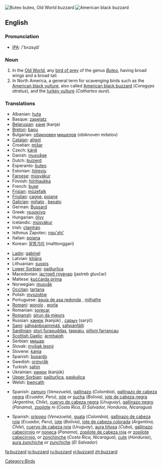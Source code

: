 [[Image:Poster Buteo buteo.jpg|thumb|Buteo buteo, Old World buzzard]]
[[Image:Coragyps-atratus-001.jpg|thumb|American black buzzard]]
==English==

===Pronunciation===
*[[w:IPA|IPA]]: /'bʌzəɻd/

===Noun===
{{wikipedia}}
{{en-noun}}

# In the [[Old World]], any [[bird of prey]] of the genus ''[[Buteo]]'', having broad wings and a broad tail. 
# In North America, a general term for scavenging birds such as the [[American black vulture]], also called [[American black buzzard]] (''Coragyps atratus''), and the [[turkey vulture]] (''Cathartes aura'').

===Translations===
{{trans-top|Genus Buteo}}
*Albanian: [[huta]]
*Basque: [[zapelatz]]
*[[Belarusian]]: [[каня]] (kanja) {{f}}
*[[Breton]]: [[baou]]
*Bulgarian: [[обикновен]] [[мишелов]] (obiknoven mišelov) {{m}}
*[[Catalan]]: [[aligot]] {{m}}
*Croatian: [[mišar]] {{m}}
*Czech: [[káně]]
*Danish: [[musvåge]]
*Dutch: [[buizerd]] {{m}}
*Esperanto: [[buteo]]
*Estonian: [[hiireviu]]
*[[Faroese]]: [[músvákur]]
*Finnish: [[hiirihaukka]]
*French: [[buse]] {{f}}
*[[Frisian]]: [[mûzefalk]]
*[[Friulian]]: [[cagne]], [[poiane]]
*[[Galician]]: [[miñato]] {{m}}, [[bexato]] {{m}}
*German: [[Bussard]] {{m}}
*Greek: [[γερακίνα]] {{f}}
*Hungarian: [[ölyv]]
*Icelandic: [[músvákur]]
*Irish: [[clamhán]]
*Isthmus Zapotec: [[nguʼxhiʼ]]
*Italian: [[poiana]] {{f}}
*Korean: [[말똥가리]] (malttonggari)
{{trans-mid}}
*[[Ladin]]: [[gabinel]]<!-- this is the taxonomic, not the true Latin, name: *Latin: [[Buteo buteo]] '' '' -->
*Latvian: [[klijāns]]
*Lithuanian: [[suopis]]
*[[Lower Sorbian]]: [[pašturlica]] {{f}}
*Macedonian: [[jастреб глувчар]] (jastreb gluvčar) {{m}}
*Maltese: [[kuċċarda prima]] {{f}}
*Norwegian: [[musvåk]]
*[[Occitan]]: [[tartana]] {{f}}
*Polish: [[myszołów]] {{m}}
*Portuguese: [[águia de asa redonda]] {{f}}, [[milhafre]] {{m}}
*[[Romani]]: [[worolo]] {{m}}, [[worla]] {{f}}
*Romanian: [[şorecar]]
*[[Romansh]]: [[girun da mieurs]]
*Russian: [[канюк]] (kanjúk) {{m}}, [[саpыч]] (sarýč) {{m}}
*[[Sami]]: [[sáhpánboaimmáš]], [[sáhpánfálli]]
*[[Sardinian]]: [[stori furapuddas]], [[tappàiu]], [[pilloni farrancau]]
*[[Scottish Gaelic]]: [[àrmhaigh]]
*Serbian: [[мишар]] {{m}}
*Slovak: [[myšiak lesný]]
*Slovene: [[kanja]]
*Spanish: [[busardo]] {{m}}
*Swedish: [[ormvråk]]
*Turkish: [[şahin]]
*Ukrainian: [[канюк]] (kanjúk) {{m}}
*[[Upper Sorbian]]: [[pašturlica]], [[paskulica]]
*Welsh: [[bwncath]]
{{trans-bottom}}

{{trans-top|American black vulture}}
*Spanish: [[zamuro]] {{m}} (''Venezuela''), [[gallinazo]] {{m}} (''Colombia''), [[gallinazo de cabeza negra]] {{m}} (''Ecuador, Peru''), [[jote]] ''or'' [[sucha]] {{f}} (''Bolivia''), [[jote de cabeza negra]] {{m}} (''Argentina, Chile''), [[cuervo de cabeza negra]] {{m}} (''Uruguay''), [[gallinazo negro]] {{m}} (''Panama''), [[zopilote]] ''m'' (''Costa Rica, El Salvador, Honduras, Nicaragua'')
{{trans-bottom}}

{{trans-top|turkey vulture}}
*Spanish: [[oripopo]] {{m}} (''Venezuela''), [[guala]] {{f}} (''Colombia''), [[gallinazo de cabeza roja]] {{m}} (''Ecuador, Peru''), [[jote]] {{m}} (''Bolivia''), [[jote de cabeza colorada]] {{m}} (''Argentina, Chile''), [[cuervo de cabeza roja]] {{m}} (''Uruguay''), [[aura tiñosa]] {{f}} (''Cuba''), [[gallinazo cabecirrojo]] {{m}} ''or'' [[noneca]] {{f}} (''Panama''), [[zopilote de cabeza roja]] {{m}} ''or'' [[zopilote cabecirrojo]], ''or'' [[zonchinche]] {{m}}(''Costa Rica, Nicaragua''), [[cute]] {{f}} (''Honduras''), [[aura zunchiche]] ''or'' [[zunchiche]] {{m}} (''El Salvador'')
{{trans-bottom}}

[[Category:Birds]]

[[fa:buzzard]]
[[io:buzzard]]
[[ru:buzzard]]
[[vi:buzzard]]
[[zh:buzzard]]